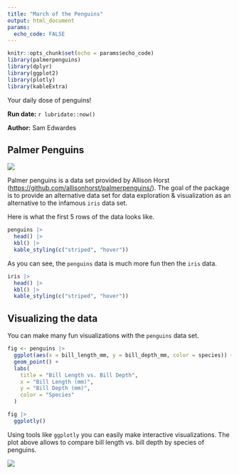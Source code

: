 ```yaml
---
title: "March of the Penguins"
output: html_document
params:
  echo_code: FALSE
---
```


```r
knitr::opts_chunk$set(echo = params$echo_code)
library(palmerpenguins)
library(dplyr)
library(ggplot2)
library(plotly)
library(kableExtra)
```

Your daily dose of penguins!

**Run date:** `r lubridate::now()`

**Author:** Sam Edwardes

## Palmer Penguins

![](imgs/lter_penguins.png)

Palmer penguins is a data set provided by Allison Horst (<https://github.com/allisonhorst/palmerpenguins/>). The goal of the package is to provide an alternative data set for data exploration & visualization as an alternative to the infamous `iris` data set.

Here is what the first 5 rows of the data looks like.

```r
penguins |> 
  head() |> 
  kbl() |> 
  kable_styling(c("striped", "hover"))
```

As you can see, the `penguins` data is much more fun then the `iris` data.

```r
iris |> 
  head() |> 
  kbl() |> 
  kable_styling(c("striped", "hover"))
```

## Visualizing the data

You can make many fun visualizations with the `penguins` data set.

```r
fig <- penguins |> 
  ggplot(aes(x = bill_length_mm, y = bill_depth_mm, color = species)) +
  geom_point() +
  labs(
    title = "Bill Length vs. Bill Depth",
    x = "Bill Length (mm)",
    y = "Bill Depth (mm)",
    color = "Species"
  )

fig |> 
  ggplotly()
```

Using tools like `ggplotly` you can easily make interactive visualizations. The plot above allows to compare bill length vs. bill depth by species of penguins.

![](imgs/culmen_depth.png)
